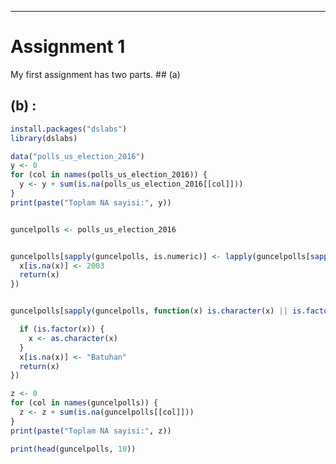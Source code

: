 
---

# Assignment 1
My first assignment has two parts.
## (a)


## (b) :
```r
install.packages("dslabs")  
library(dslabs)

data("polls_us_election_2016")
y <- 0
for (col in names(polls_us_election_2016)) {
  y <- y + sum(is.na(polls_us_election_2016[[col]]))
}
print(paste("Toplam NA sayisi:", y))


guncelpolls <- polls_us_election_2016 


guncelpolls[sapply(guncelpolls, is.numeric)] <- lapply(guncelpolls[sapply(guncelpolls, is.numeric)], function(x) {
  x[is.na(x)] <- 2003
  return(x)
})


guncelpolls[sapply(guncelpolls, function(x) is.character(x) || is.factor(x))] <- lapply(guncelpolls[sapply(guncelpolls, function(x) is.character(x) || is.factor(x))], function(x) {

  if (is.factor(x)) {
    x <- as.character(x)
  }
  x[is.na(x)] <- "Batuhan"
  return(x)
})

z <- 0
for (col in names(guncelpolls)) {
  z <- z + sum(is.na(guncelpolls[[col]]))
}
print(paste("Toplam NA sayisi:", z))

print(head(guncelpolls, 10))  


```


